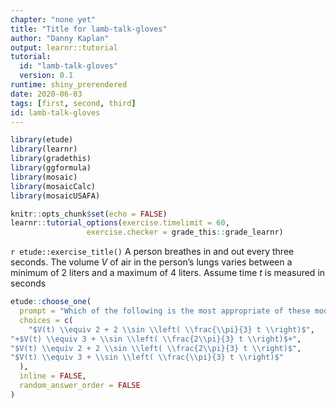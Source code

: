 ```yaml
---
chapter: "none yet"
title: "Title for lamb-talk-gloves"
author: "Danny Kaplan"
output: learnr::tutorial
tutorial:
  id: "lamb-talk-gloves"
  version: 0.1
runtime: shiny_prerendered
date: 2020-06-03 
tags: [first, second, third]
id: lamb-talk-gloves
---
```


```r
library(etude)
library(learnr)
library(gradethis)
library(ggformula)
library(mosaic)
library(mosaicCalc)
library(mosaicUSAFA)

knitr::opts_chunk$set(echo = FALSE)
learnr::tutorial_options(exercise.timelimit = 60, 
                 exercise.checker = grade_this::grade_learnr)
```

`r etude::exercise_title()` A person breathes in and out every three seconds. The volume $V$ of air in the person's lungs varies between a minimum of $2$ liters and a maximum of $4$ liters. Assume time $t$ is measured in seconds 

```r
etude::choose_one(
  prompt = "Which of the following is the most appropriate of these models for $V(t)$?",
  choices = c(
    "$V(t) \\equiv 2 + 2 \\sin \\left( \\frac{\\pi}{3} t \\right)$",
"+$V(t) \\equiv 3 + \\sin \\left( \\frac{2\\pi}{3} t \\right)$+",
"$V(t) \\equiv 2 + 2 \\sin \\left( \\frac{2\\pi}{3} t \\right)$",
"$V(t) \\equiv 3 + \\sin \\left( \\frac{\\pi}{3} t \\right)$"
  ),
  inline = FALSE,
  random_answer_order = FALSE
)
```
